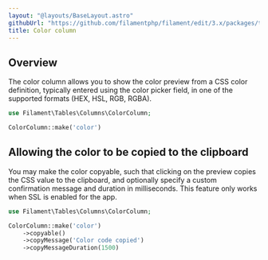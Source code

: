 ```yaml
---
layout: "@layouts/BaseLayout.astro"
githubUrl: "https://github.com/filamentphp/filament/edit/3.x/packages/tables/docs/03-columns/05-color.md"
title: Color column
---
```


## Overview

The color column allows you to show the color preview from a CSS color definition, typically entered using the color picker field, in one of the supported formats (HEX, HSL, RGB, RGBA).

```php
use Filament\Tables\Columns\ColorColumn;

ColorColumn::make('color')
```

<AutoScreenshot name="tables/columns/color/simple" alt="Color column" version="3.x" />

## Allowing the color to be copied to the clipboard

You may make the color copyable, such that clicking on the preview copies the CSS value to the clipboard, and optionally specify a custom confirmation message and duration in milliseconds. This feature only works when SSL is enabled for the app.

```php
use Filament\Tables\Columns\ColorColumn;

ColorColumn::make('color')
    ->copyable()
    ->copyMessage('Color code copied')
    ->copyMessageDuration(1500)
```

<AutoScreenshot name="tables/columns/color/copyable" alt="Color column with a button to copy it" version="3.x" />
